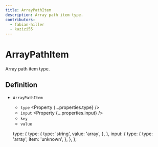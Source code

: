 ```yaml
---
title: ArrayPathItem
description: Array path item type.
contributors:
  - fabian-hiller
  - kazizi55
---
```



# ArrayPathItem

Array path item type.

## Definition

- `ArrayPathItem` <Property type="object"/>
  - `type` <Property {...properties.type} />
  - `input` <Property {...properties.input} />
  - `key` <Property type="number" />
  - `value` <Property type="unknown" />

  type: {
    type: {
      type: 'string',
      value: 'array',
    },
  },
  input: {
    type: {
      type: 'array',
      item: 'unknown',
    },
  },
};
